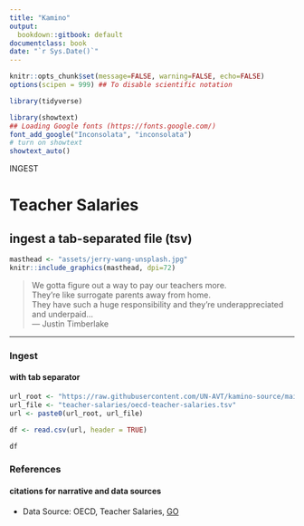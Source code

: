 ```yaml
---
title: "Kamino"
output:
  bookdown::gitbook: default
documentclass: book
date: "`r Sys.Date()`"
---
```


```r

knitr::opts_chunk$set(message=FALSE, warning=FALSE, echo=FALSE)
options(scipen = 999) ## To disable scientific notation

library(tidyverse)

library(showtext)
## Loading Google fonts (https://fonts.google.com/)
font_add_google("Inconsolata", "inconsolata")
# turn on showtext
showtext_auto()

```

INGEST  

# Teacher Salaries
## ingest a tab-separated file (tsv)

```r

masthead <- "assets/jerry-wang-unsplash.jpg"
knitr::include_graphics(masthead, dpi=72)

```

> We gotta figure out a way to pay our teachers more.\
  They're like surrogate parents away from home.\
  They have such a huge responsibility and they're underappreciated and underpaid...\
--- Justin Timberlake\

***

### Ingest
#### with tab separator

```r


url_root <- "https://raw.githubusercontent.com/UN-AVT/kamino-source/main/sources/0-shared/data/"
url_file <- "teacher-salaries/oecd-teacher-salaries.tsv"
url <- paste0(url_root, url_file)

df <- read.csv(url, header = TRUE)

df


```



### References
#### citations for narrative and data sources

* Data Source: OECD, Teacher Salaries, [GO](https://data.oecd.org/teachers/teachers-salaries.htm){target="_blank"}
